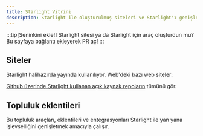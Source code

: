 ```yaml
---
title: Starlight Vitrini
description: Starlight ile oluşturulmuş siteleri ve Starlight'ı genişleten topluluk araçlarını keşfet!
---
```


:::tip[Seninkini ekle!]
Starlight sitesi ya da Starlight için araç oluşturdun mu?
Bu sayfaya bağlantı ekleyerek PR aç!
:::

## Siteler


Starlight halihazırda yayında kullanılıyor. Web'deki bazı web siteler:

<ShowcaseSites />

[Github üzerinde Starlight kullanan açık kaynak repoların](https://github.com/withastro/starlight/network/dependents) tümünü gör.

## Topluluk eklentileri


Bu topluluk araçları, eklentileri ve entegrasyonları Starlight ile yan yana işlevselliğini genişletmek amacıyla çalışır.

<CardGrid>
	<LinkCard
		href="https://www.feelback.dev/blog/new-astro-starlight-integration/"
		title="FeelBack"
		description="Dokümantasyon sayfalarına kullanıcı geribildirim sistemi ekle."
	/>
	<LinkCard
		href="https://github.com/HiDeoo/starlight-blog"
		title="starlight-blog"
		description="Dokümantasyon sitene blok ekle."
	/>
	<LinkCard
		href="https://github.com/HiDeoo/starlight-links-validator"
		title="starlight-links-validator"
		description="Starlight sayfalarındaki kırık bağlantıları kontrol et."
	/>
	<LinkCard
		href="https://github.com/HiDeoo/starlight-typedoc"
		title="starlight-typedoc"
		description="TypeDoc kullanarak TypeScript'ten Starlight sayfaları oluştur."
	/>
	<LinkCard
		href="https://github.com/HiDeoo/starlight-openapi"
		title="starlight-openapi"
		description="OpenAPI/Swagger tanımlamalarından dokümantasyon sayfaları yarat."
	/>
</CardGrid>
